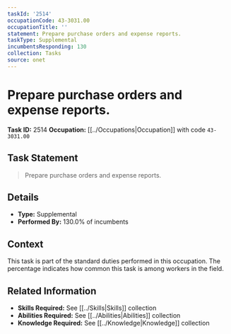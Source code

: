 ```yaml
---
taskId: '2514'
occupationCode: 43-3031.00
occupationTitle: ''
statement: Prepare purchase orders and expense reports.
taskType: Supplemental
incumbentsResponding: 130
collection: Tasks
source: onet
---
```

# Prepare purchase orders and expense reports.

**Task ID:** 2514
**Occupation:** [[../Occupations|Occupation]] with code `43-3031.00`

## Task Statement

> Prepare purchase orders and expense reports.

## Details

- **Type:** Supplemental
- **Performed By:** 130.0% of incumbents

## Context

This task is part of the standard duties performed in this occupation. The percentage indicates how common this task is among workers in the field.

## Related Information

- **Skills Required:** See [[../Skills|Skills]] collection
- **Abilities Required:** See [[../Abilities|Abilities]] collection
- **Knowledge Required:** See [[../Knowledge|Knowledge]] collection
